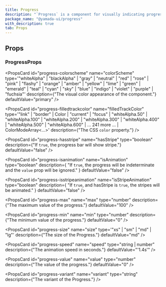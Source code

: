```yaml
---
title: Progress
description: "`Progress` is a component for visually indicating progress."
package_name: "@yamada-ui/progress"
with_description: true
tab: Props
---
```


## Props

### ProgressProps

<PropsCard
  id="progress-colorscheme"
  name="colorScheme"
  type='"whiteAlpha" | "blackAlpha" | "gray" | "neutral" | "red" | "rose" | "pink" | "flashy" | "orange" | "amber" | "yellow" | "lime" | "green" | "emerald" | "teal" | "cyan" | "sky" | "blue" | "indigo" | "violet" | "purple" | "fuchsia"'
  description={"The visual color appearance of the component."}
  defaultValue="primary"
/>

<PropsCard
  id="progress-filledtrackcolor"
  name="filledTrackColor"
  type='"link" | "border" | Color | "current" | "focus" | "whiteAlpha.50" | "whiteAlpha.100" | "whiteAlpha.200" | "whiteAlpha.300" | "whiteAlpha.400" | "whiteAlpha.500" | "whiteAlpha.600" | ... 241 more ... | ColorModeArray<...>'
  description={"The CSS `color` property."}
/>

<PropsCard
  id="progress-hasstripe"
  name="hasStripe"
  type="boolean"
  description={"If `true`, the progress bar will show stripe."}
  defaultValue="false"
/>

<PropsCard
  id="progress-isanimation"
  name="isAnimation"
  type="boolean"
  description={
    "If `true`, the progress will be indeterminate and the `value` prop will be ignored."
  }
  defaultValue="false"
/>

<PropsCard
  id="progress-isstripeanimation"
  name="isStripeAnimation"
  type="boolean"
  description={
    "If `true`, and hasStripe is `true`, the stripes will be animated."
  }
  defaultValue="false"
/>

<PropsCard
  id="progress-max"
  name="max"
  type="number"
  description={"The maximum value of the progress."}
  defaultValue="100"
/>

<PropsCard
  id="progress-min"
  name="min"
  type="number"
  description={"The minimum value of the progress."}
  defaultValue="0"
/>

<PropsCard
  id="progress-size"
  name="size"
  type='"xs" | "sm" | "md" | "lg"'
  description={"The size of the Progress."}
  defaultValue="md"
/>

<PropsCard
  id="progress-speed"
  name="speed"
  type="string | number"
  description={"The animation speed in seconds."}
  defaultValue="'1.4s'"
/>

<PropsCard
  id="progress-value"
  name="value"
  type="number"
  description={"The value of the progress."}
  defaultValue="0"
/>

<PropsCard
  id="progress-variant"
  name="variant"
  type="string"
  description={"The variant of the Progress."}
/>

